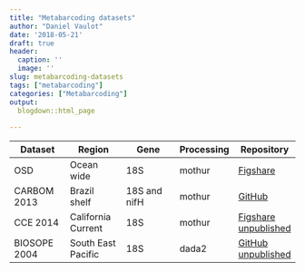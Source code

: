 ```yaml
---
title: "Metabarcoding datasets"
author: "Daniel Vaulot"
date: '2018-05-21'
draft: true
header:
  caption: ''
  image: ''
slug: metabarcoding-datasets
tags: ["metabarcoding"]
categories: ["Metabarcoding"]
output:
  blogdown::html_page
  
---
```


| Dataset | Region | Gene | Processing | Repository |
| --- | --- | --- | --- | --- |
| OSD | Ocean wide | 18S | mothur | [Figshare](https://figshare.com/articles/Comparison_of_coastal_phytoplankton_composition_estimated_from_the_V4_and_V9_regions_of_18S_rRNA_gene_with_a_focus_on_Chlorophyta/4252646) |
| CARBOM 2013 | Brazil shelf | 18S and nifH | mothur | [GitHub](https://github.com/vaulot/Ribeiro_CARBOM_ISME_2018) |
| CCE 2014 | California Current | 18S | mothur | [Figshare unpublished](https://figshare.com/s/a37291764f6ebb3cf9a1) |
| BIOSOPE 2004 | South East Pacific | 18S | dada2 | [GitHub unpublished](https://github.com/vaulot/metabarcodes_BIOSOPE_2013) |
